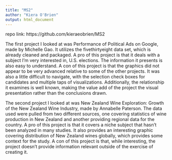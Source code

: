 ```yaml
---
title: "MS2"
author: "Kiera O'Brien"
output: html_document
---
```

repo link: https://github.com/kieraeobrien/MS2

The first project I looked at was Performance of Political Ads on Google, made by Michelle Gao. It utilizes the fivethirtyeight data set, which is already cleaned and packaged. A pro of this project is that it deals with a subject I'm very interested in, U.S. elections. The information it presents is also easy to understand. A con of this project is that the graphics did not appear to be very advanced relative to some of the other projects. It was also a little difficult to navigate, with the selection check boxes for candidates and multiple taps of visualizations. Additionally, the relationship it examines is well known, making the value add of the project the visual presentation rather than the conclusions drawn. 

The second project I looked at was New Zealand Wine Exploration: Growth of the New Zealand Wine Industry, made by Annabelle Paterson. The data used were pulled from two different sources, one covering statistics of wine production in New Zealand and another providing regional data for the country. A pro of this project is that it covers a niche subject that hasn't been analyzed in many studies. It also provides an interesting graphic covering distribution of New Zealand wines globally, which provides some context for the study. A con of this project is that, while interesting, the project doesn't provide information relevant outside of the exercise of creating it.  
